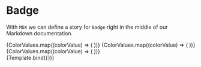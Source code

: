 
<Meta title="Design System/Badge" component={Badge} />


# Badge

With `MDX` we can define a story for `Badge` right in the middle of our
Markdown documentation.

<!--- This is your Story template function, shown here in React -->

<Story name="All">
  <div style={{ display: "flex", justifyContent: "space-around" }}>
    <BadgeStoryContainer heading="Bold">
      {ColorValues.map((colorValue) => (
        <StyledBadgeContainer>
          <Badge label={colorValue} color={colorValue} />
        </StyledBadgeContainer>
      ))}
    </BadgeStoryContainer>
    <BadgeStoryContainer heading="Subtle">
      {ColorValues.map((colorValue) => (
        <StyledBadgeContainer>
          <Badge label={colorValue} color={colorValue} emphasis="subtle" />
        </StyledBadgeContainer>
      ))}
    </BadgeStoryContainer>
    <BadgeStoryContainer heading="Minimal">
      {ColorValues.map((colorValue) => (
        <StyledBadgeContainer>
          <Badge label={colorValue} color={colorValue} emphasis="minimal" />
        </StyledBadgeContainer>
      ))}
    </BadgeStoryContainer>
  </div>
</Story>

<Canvas>
  <Story name="Usage" args={{ label: "badge" }}>
    {Template.bind({})}
  </Story>
</Canvas>
